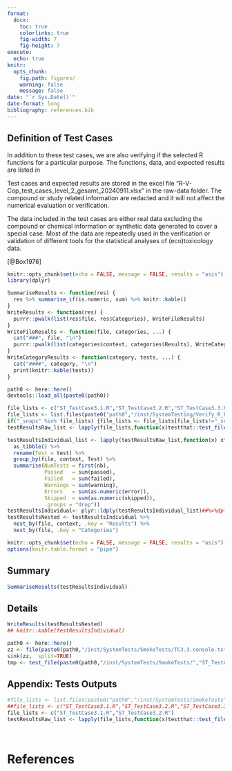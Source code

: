 ```yaml
---
format:
  docx:
    toc: true
    colorlinks: true
    fig-width: 7
    fig-height: 7
execute: 
  echo: true
knitr:
  opts_chunk:
    fig.path: figures/
    warning: false
    message: false
date: "`r Sys.Date()`"
date-format: long
bibliography: references.bib
---
```


## Definition of Test Cases

In addition to these test cases, we are also verifying if the selected R functions for a particular purpose. The functions, data, and expected results are listed in 



Test cases and expected results are stored in the excel file "R-V-Cop_test_cases_level_2_gesamt_20240911.xlsx" in the raw-data folder. The compound or study related information are redacted and it will not affect the numerical evaluation or verification. 

The data included in the test cases are either real data excluding the compound or chemical information or synthetic data generated to cover a special case. Most of the data are repeatedly used in the verification or validation of different tools for the statistical analyses of (eco)toxicology data. 

[@Box1976]


```r
knitr::opts_chunk$set(echo = FALSE, message = FALSE, results = "asis")
library(dplyr)

SummariseResults <- function(res) {
  res %>% summarise_if(is.numeric, sum) %>% knitr::kable()
}
WriteResults <- function(res) {
  purrr::pwalk(list(res$file, res$Categories), WriteFileResults)
}
WriteFileResults <- function(file, categories, ...) {
  cat("###", file, "\n")
  purrr::pwalk(list(categories$context, categories$Results), WriteCategoryResults)
}
WriteCategoryResults <- function(category, tests, ...) {
  cat("####", category, "\n")
  print(knitr::kable(tests))
}

path0 <- here::here()
devtools::load_all(paste0(path0))
```

```r

file_lists <- c("ST_TestCase3.1.R","ST_TestCase3.2.R","ST_TestCase3.3.R")
file_lists <- list.files(paste0("path0","/inst/SystemTesting/Verify_R_FS"))
if("_snaps" %in% file_lists) {file_lists <- file_lists[file_lists!="_snaps"]}
testResultsRaw_list <- lapply(file_lists,function(x)testthat::test_file(paste0(path0,"/inst/SystemTesting/Verify_R_FS/",x), reporter = testthat::ListReporter))

testResultsIndividual_list <- lapply(testResultsRaw_list,function(x) x%>%
  as_tibble() %>%
  rename(Test = test) %>%
  group_by(file, context, Test) %>%
  summarise(NumTests = first(nb),
            Passed   = sum(passed),
            Failed   = sum(failed),
            Warnings = sum(warning),
            Errors   = sum(as.numeric(error)),
            Skipped  = sum(as.numeric(skipped)),
            .groups = "drop"))
testResultsIndividual<- plyr::ldply(testResultsIndividual_list)##%>%dplyr::select(-context)
testResultsNested <- testResultsIndividual %>%
  nest_by(file, context, .key = "Results") %>%
  nest_by(file, .key = "Categories")
```

```r
knitr::opts_chunk$set(echo = FALSE, message = FALSE, results = "asis")
options(knitr.table.format = "pipe")
```

## Summary
```r
SummariseResults(testResultsIndividual)
```

## Details
```r
WriteResults(testResultsNested)
## knitr::kable(testResultsIndividual)
```

```r
path0 <- here::here()
zz <- file(paste0(path0,"/inst/SystemTests/SmokeTests/TC3.3.console.txt"), open="wt")
sink(zz,  split=TRUE)
tmp <- test_file(paste0(path0,"/inst/SystemTests/SmokeTests/","ST_TestCase3.3.R"),reporter = testthat::ListReporter)
```








## Appendix: Tests Outputs



```r
#file_lists <- list.files(paste0("path0","/inst/SystemTests/SmokeTests"))
##file_lists <- c("ST_TestCase3.1.R","ST_TestCase3.2.R","ST_TestCase3.3.R")
file_lists <- c("ST_TestCase3.1.R","ST_TestCase3.2.R")
testResultsRaw_list <- lapply(file_lists,function(x)testthat::test_file(paste0(path0,"/inst/SystemTests/SmokeTests/",x), reporter = testthat::ListReporter))
```



```r

```


```r

```


# References

::: {#refs}
:::
